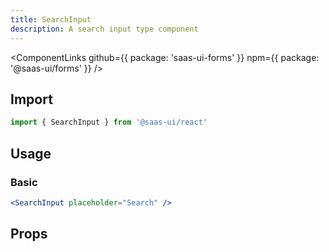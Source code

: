 ```yaml
---
title: SearchInput
description: A search input type component
---
```


<ComponentLinks
  github={{ package: 'saas-ui-forms' }}
  npm={{ package: '@saas-ui/forms' }}
/>

## Import

```ts
import { SearchInput } from '@saas-ui/react'
```

## Usage

### Basic

```jsx
<SearchInput placeholder="Search" />
```

## Props

<PropsTable of="SearchInput" />
